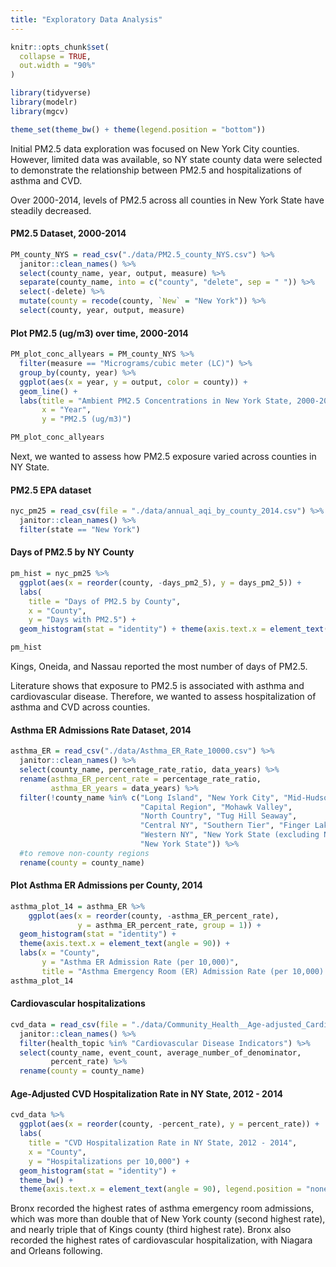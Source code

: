 ```yaml
---
title: "Exploratory Data Analysis"
---
```


```r
knitr::opts_chunk$set(
  collapse = TRUE,
  out.width = "90%"
)

library(tidyverse)
library(modelr)
library(mgcv)

theme_set(theme_bw() + theme(legend.position = "bottom"))
```


Initial PM2.5 data exploration was focused on New York City counties. However, limited data was available, so NY state county data were selected to demonstrate the relationship between PM2.5 and hospitalizations of asthma and CVD. 


Over 2000-2014, levels of PM2.5 across all counties in New York State have steadily decreased. 

#### PM2.5 Dataset, 2000-2014
```r
PM_county_NYS = read_csv("./data/PM2.5_county_NYS.csv") %>%
  janitor::clean_names() %>%
  select(county_name, year, output, measure) %>%
  separate(county_name, into = c("county", "delete", sep = " ")) %>% 
  select(-delete) %>%
  mutate(county = recode(county, `New` = "New York")) %>% 
  select(county, year, output, measure)
```

#### Plot PM2.5 (ug/m3) over time, 2000-2014 
```r
PM_plot_conc_allyears = PM_county_NYS %>%
  filter(measure == "Micrograms/cubic meter (LC)") %>%
  group_by(county, year) %>%
  ggplot(aes(x = year, y = output, color = county)) + 
  geom_line() + 
  labs(title = "Ambient PM2.5 Concentrations in New York State, 2000-2014", 
       x = "Year", 
       y = "PM2.5 (ug/m3)")

PM_plot_conc_allyears
```


Next, we wanted to assess how PM2.5 exposure varied across counties in NY State. 

#### PM2.5 EPA dataset
```r
nyc_pm25 = read_csv(file = "./data/annual_aqi_by_county_2014.csv") %>% 
  janitor::clean_names() %>%
  filter(state == "New York")
```

#### Days of PM2.5 by NY County
```r
pm_hist = nyc_pm25 %>%
  ggplot(aes(x = reorder(county, -days_pm2_5), y = days_pm2_5)) + 
  labs(
    title = "Days of PM2.5 by County",
    x = "County",
    y = "Days with PM2.5") +
  geom_histogram(stat = "identity") + theme(axis.text.x = element_text(angle = 90))

pm_hist
```

Kings, Oneida, and Nassau reported the most number of days of PM2.5.  

Literature shows that exposure to PM2.5 is associated with asthma and cardiovascular disease. Therefore, we wanted to assess hospitalization of asthma and CVD across counties. 

#### Asthma ER Admissions Rate Dataset, 2014
```r
asthma_ER = read_csv("./data/Asthma_ER_Rate_10000.csv") %>%
  janitor::clean_names() %>%
  select(county_name, percentage_rate_ratio, data_years) %>%
  rename(asthma_ER_percent_rate = percentage_rate_ratio, 
         asthma_ER_years = data_years) %>%
  filter(!county_name %in% c("Long Island", "New York City", "Mid-Hudson", 
                             "Capital Region", "Mohawk Valley", 
                             "North Country", "Tug Hill Seaway", 
                             "Central NY", "Southern Tier", "Finger Lakes", 
                             "Western NY", "New York State (excluding NYC)", 
                             "New York State")) %>% 
  #to remove non-county regions
  rename(county = county_name)
```

#### Plot Asthma ER Admissions per County, 2014
```r
asthma_plot_14 = asthma_ER %>%
    ggplot(aes(x = reorder(county, -asthma_ER_percent_rate), 
               y = asthma_ER_percent_rate, group = 1)) + 
  geom_histogram(stat = "identity") + 
  theme(axis.text.x = element_text(angle = 90)) + 
  labs(x = "County", 
       y = "Asthma ER Admission Rate (per 10,000)", 
       title = "Asthma Emergency Room (ER) Admission Rate (per 10,000) by County in New York State, 2014")
asthma_plot_14 
```

#### Cardiovascular hospitalizations
```r
cvd_data = read_csv(file = "./data/Community_Health__Age-adjusted_Cardiovascular_Disease_Hospitalization_Rate_per_10_000_by_County_Map__Latest_Data.csv") %>% 
  janitor::clean_names() %>%
  filter(health_topic %in% "Cardiovascular Disease Indicators") %>% 
  select(county_name, event_count, average_number_of_denominator, 
         percent_rate) %>% 
  rename(county = county_name)
```

#### Age-Adjusted CVD Hospitalization Rate in NY State, 2012 - 2014 
```r
cvd_data %>%
  ggplot(aes(x = reorder(county, -percent_rate), y = percent_rate)) +
  labs(
    title = "CVD Hospitalization Rate in NY State, 2012 - 2014",
    x = "County",
    y = "Hospitalizations per 10,000") +
  geom_histogram(stat = "identity") + 
  theme_bw() +
  theme(axis.text.x = element_text(angle = 90), legend.position = "none")
```

Bronx recorded the highest rates of asthma emergency room admissions, which was more than double that of New York county (second highest rate), and nearly triple that of Kings county (third highest rate). Bronx also recorded the highest rates of cardiovascular hospitalization, with Niagara and Orleans following.